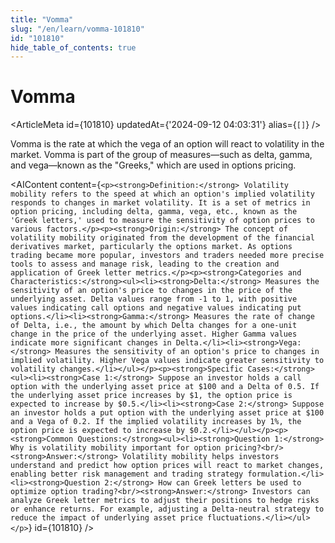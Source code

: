 ```yaml
---
title: "Vomma"
slug: "/en/learn/vomma-101810"
id: "101810"
hide_table_of_contents: true
---
```



# Vomma

<ArticleMeta id={101810} updatedAt={'2024-09-12 04:03:31'} alias={`[]`} />
<div className='border-solid border-b border-t-0 my-4 border-[var(--ifm-color-gray-300)]' />

Vomma is the rate at which the vega of an option will react to volatility in the market. Vomma is part of the group of measures—such as delta, gamma, and vega—known as the "Greeks," which are used in options pricing.

<AIContent content={`<p><strong>Definition:</strong> Volatility mobility refers to the speed at which an option's implied volatility responds to changes in market volatility. It is a set of metrics in option pricing, including delta, gamma, vega, etc., known as the 'Greek letters,' used to measure the sensitivity of option prices to various factors.</p><p><strong>Origin:</strong> The concept of volatility mobility originated from the development of the financial derivatives market, particularly the options market. As options trading became more popular, investors and traders needed more precise tools to assess and manage risk, leading to the creation and application of Greek letter metrics.</p><p><strong>Categories and Characteristics:</strong><ul><li><strong>Delta:</strong> Measures the sensitivity of an option's price to changes in the price of the underlying asset. Delta values range from -1 to 1, with positive values indicating call options and negative values indicating put options.</li><li><strong>Gamma:</strong> Measures the rate of change of Delta, i.e., the amount by which Delta changes for a one-unit change in the price of the underlying asset. Higher Gamma values indicate more significant changes in Delta.</li><li><strong>Vega:</strong> Measures the sensitivity of an option's price to changes in implied volatility. Higher Vega values indicate greater sensitivity to volatility changes.</li></ul></p><p><strong>Specific Cases:</strong><ul><li><strong>Case 1:</strong> Suppose an investor holds a call option with the underlying asset price at $100 and a Delta of 0.5. If the underlying asset price increases by $1, the option price is expected to increase by $0.5.</li><li><strong>Case 2:</strong> Suppose an investor holds a put option with the underlying asset price at $100 and a Vega of 0.2. If the implied volatility increases by 1%, the option price is expected to increase by $0.2.</li></ul></p><p><strong>Common Questions:</strong><ul><li><strong>Question 1:</strong> Why is volatility mobility important for option pricing?<br/><strong>Answer:</strong> Volatility mobility helps investors understand and predict how option prices will react to market changes, enabling better risk management and trading strategy formulation.</li><li><strong>Question 2:</strong> How can Greek letters be used to optimize option trading?<br/><strong>Answer:</strong> Investors can analyze Greek letter metrics to adjust their positions to hedge risks or enhance returns. For example, adjusting a Delta-neutral strategy to reduce the impact of underlying asset price fluctuations.</li></ul></p>`} id={101810} />
